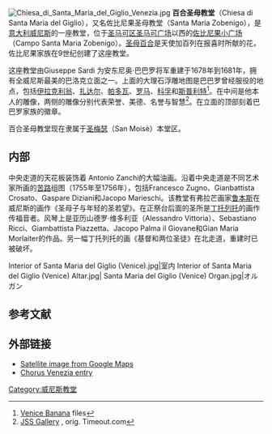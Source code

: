 [[Image:Chiesa_di_Santa_Maria_del_Giglio_Venezia.jpg|thumbnail]]
'''百合圣母教堂'''（Chiesa di Santa Maria del Giglio），又名佐比尼果圣母教堂（Santa Maria Zobenigo），是[[意大利|意大利]][[威尼斯|威尼斯]]的一座教堂，位于[[圣马可区|圣马可区]][[圣马可广场|圣马可广场]]以西的[[佐比尼果小广场|佐比尼果小广场]]（Campo Santa Maria Zobenigo）。[[圣母百合|圣母百合]]是天使加百列在报喜时所献的花，佐比尼果家族在9世纪创建了这座教堂。

这座教堂由Giuseppe Sardi 为安东尼奥·巴巴罗将军重建于1678年到1681年，拥有全威尼斯最美的巴洛克立面之一。上面的大理石浮雕地图是巴巴罗曾经服役的地点，包括[[伊拉克利翁|伊拉克利翁]]、[[扎达尔|扎达尔]]、[[帕多瓦|帕多瓦]]、[[罗马|罗马]]、[[科孚|科孚]]和[[斯普利特|斯普利特]]<ref>[http://www.venicebanana.com/eng/ch027.htm#02 Venice Banana] {{webarchive|url=https://web.archive.org/web/20110717192909/http://www.venicebanana.com/eng/ch027.htm |date=2011-07-17 }} files</ref>。在中间是他本人的雕像，两侧的雕像分别代表荣誉、美德、名誉与智慧<ref>[http://www.jssgallery.org/Essay/Venice/Church/Santa_Maria_del_Giglio.htm JSS Gallery] {{Wayback|url=http://www.jssgallery.org/Essay/Venice/Church/Santa_Maria_del_Giglio.htm |date=20071014192052 }}, orig. Timeout.com</ref>。在立面的顶部刻着巴巴罗家族的徽章。

百合圣母教堂现在隶属于[[圣梅瑟教堂|圣梅瑟]]（San Moisè）本堂区。

==内部==
中央走道的天花板装饰着 Antonio Zanchi的大幅油画。沿着中央走道是不同艺术家所画的[[苦路|苦路]]组图（1755年至1756年），包括Francesco Zugno、Gianbattista Crosato、Gaspare Diziani和Jacopo Marieschi。该教堂有弗拉芒画家[[鲁本斯|鲁本斯]]在威尼斯的画作《圣母子与年轻的圣若望》。在正祭台后面的圣所是[[丁托列托|丁托列托]]的画作传福音者。风琴上是亚历山德罗·维多利亚（Alessandro Vittoria）、Sebastiano Ricci、Giambattista Piazzetta、Jacopo Palma il Giovane和Gian Maria Morlaiter的作品。另一幅丁托列托的画《基督和两位圣徒》在北走道，重建时已被破坏。

<gallery mode=packed>
Interior of Santa Maria del Giglio (Venice).jpg|室内
Interior of Santa Maria del Giglio (Venice) Altar.jpg|
Santa Maria del Giglio (Venice) Organ.jpg|オルガン
</gallery>
==参考文献==
{{reflist}}

==外部链接==
*[http://maps.google.com/maps?q=venice,+italy&ll=45.432551,12.332778&spn=0.003004,0.010274&t=k&hl=en Satellite image from Google Maps]
*[http://www.chorusvenezia.org/web/page.asp?id_page=45  Chorus Venezia entry] {{Wayback|url=http://www.chorusvenezia.org/web/page.asp?id_page=45 |date=20070821215654 }}

{{coord|45|25|57|N|12|19|58|E|region:IT_type:landmark_source:dewiki|display=title}}

[[Category:威尼斯教堂|Category:威尼斯教堂]]